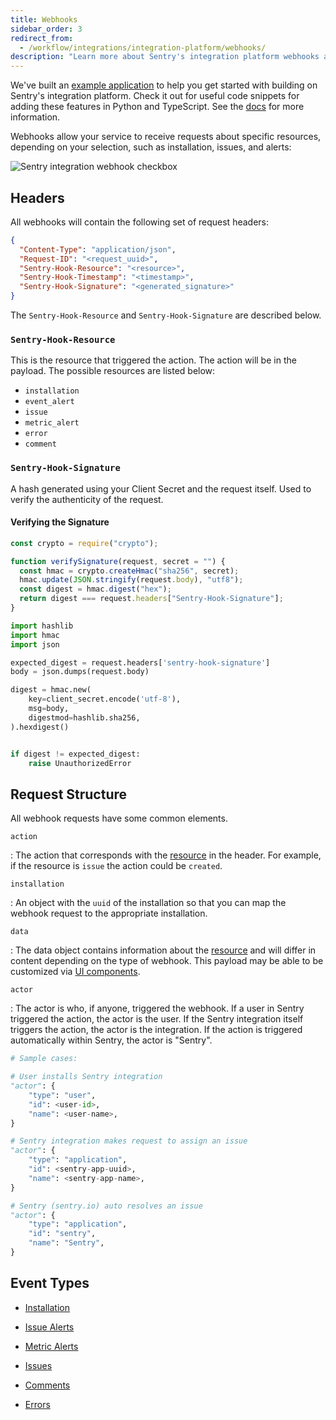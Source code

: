 ```yaml
---
title: Webhooks
sidebar_order: 3
redirect_from:
  - /workflow/integrations/integration-platform/webhooks/
description: "Learn more about Sentry's integration platform webhooks and how they allow your service to receive requests about specific resources, such as installation, issues, and alerts."
---
```


<Note>

We've built an [example application](https://github.com/getsentry/integration-platform-example) to help you get started with building on Sentry's integration platform. Check it out for useful code snippets for adding these features in Python and TypeScript. See the [docs](/product/integrations/integration-platform/#example-app) for more information.

</Note>

Webhooks allow your service to receive requests about specific resources, depending on your selection, such as installation, issues, and alerts:

![Sentry integration webhook checkbox](webhook-checkbox.png)

## Headers

All webhooks will contain the following set of request headers:

```json
{
  "Content-Type": "application/json",
  "Request-ID": "<request_uuid>",
  "Sentry-Hook-Resource": "<resource>",
  "Sentry-Hook-Timestamp": "<timestamp>",
  "Sentry-Hook-Signature": "<generated_signature>"
}
```

The `Sentry-Hook-Resource` and `Sentry-Hook-Signature` are described below.

### `Sentry-Hook-Resource`

This is the resource that triggered the action. The action will be in the payload. The possible resources are listed below:

- `installation`
- `event_alert`
- `issue`
- `metric_alert`
- `error`
- `comment`

### `Sentry-Hook-Signature`

A hash generated using your Client Secret and the request itself. Used to verify the authenticity of the request.

#### Verifying the Signature

```javascript
const crypto = require("crypto");

function verifySignature(request, secret = "") {
  const hmac = crypto.createHmac("sha256", secret);
  hmac.update(JSON.stringify(request.body), "utf8");
  const digest = hmac.digest("hex");
  return digest === request.headers["Sentry-Hook-Signature"];
}
```

```python
import hashlib
import hmac
import json

expected_digest = request.headers['sentry-hook-signature']
body = json.dumps(request.body)

digest = hmac.new(
    key=client_secret.encode('utf-8'),
    msg=body,
    digestmod=hashlib.sha256,
).hexdigest()


if digest != expected_digest:
    raise UnauthorizedError
```

## Request Structure

All webhook requests have some common elements.

`action`

: The action that corresponds with the [resource](#sentry-hook-resource) in the header. For example, if the resource is `issue` the action could be `created`.

`installation`

: An object with the `uuid` of the installation so that you can map the webhook request to the appropriate installation.

`data`

: The data object contains information about the [resource](#sentry-hook-resource) and will differ in content depending on the type of webhook. This payload may be able to be customized via [UI components](/product/integrations/integration-platform/ui-components).

`actor`

: The actor is who, if anyone, triggered the webhook. If a user in Sentry triggered the action, the actor is the user. If the Sentry integration itself triggers the action, the actor is the integration. If the action is triggered automatically within Sentry, the actor is "Sentry".

```python
# Sample cases:

# User installs Sentry integration
"actor": {
    "type": "user",
    "id": <user-id>,
    "name": <user-name>,
}

# Sentry integration makes request to assign an issue
"actor": {
    "type": "application",
    "id": <sentry-app-uuid>,
    "name": <sentry-app-name>,
}

# Sentry (sentry.io) auto resolves an issue
"actor": {
    "type": "application",
    "id": "sentry",
    "name": "Sentry",
}
```

## Event Types

- [Installation](/product/integrations/integration-platform/webhooks/installation/)

- [Issue Alerts](/product/integrations/integration-platform/webhooks/issue-alerts/)

- [Metric Alerts](/product/integrations/integration-platform/webhooks/metric-alerts/)

- [Issues](/product/integrations/integration-platform/webhooks/issues/)

- [Comments](/product/integrations/integration-platform/webhooks/comments/)

- [Errors](/product/integrations/integration-platform/webhooks/errors/)
